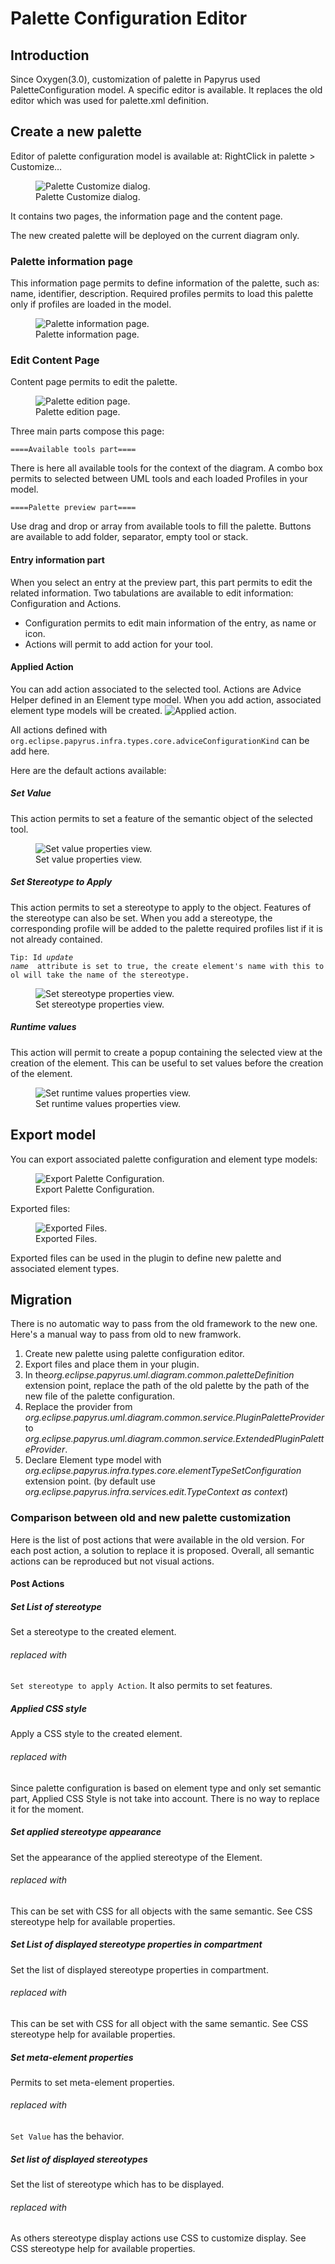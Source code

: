 = Palette Configuration Editor =
== Introduction ==
Since Oxygen(3.0), customization of palette in Papyrus used PaletteConfiguration model. A specific editor is available. It replaces the old editor which was used for palette.xml definition.

== Create a new palette ==
Editor of palette configuration model is available at: RightClick in palette > Customize…

[[Image:images/paletteConfiguration01.PNG|Palette Customize dialog.]]

It contains two pages, the information page and the content page.

The new created palette will be deployed on the current diagram only.

=== Palette information page ===

This information page permits to define information of the palette, such as: name, identifier, description.
Required profiles permits to load this palette only if profiles are loaded in the model.

[[Image:images/paletteConfiguration02.PNG|Palette information page.]]

=== Edit Content Page ===
Content page permits to edit the palette.

[[Image:images/paletteConfiguration03.PNG|Palette edition page.]]

Three main parts compose this page:
 ====Available tools part====
There is here all available tools for the context of the diagram.
A combo box permits to selected between UML tools and each loaded Profiles in your model.

 ====Palette preview part====
Use drag and drop or array from available tools to fill the palette. 
Buttons are available to add folder, separator, empty tool or stack.

====Entry information part====
When you select an entry at the preview part, this part permits to edit the related information.
Two tabulations are available to edit information: Configuration and Actions. 
*Configuration permits to edit main information of the entry, as name or icon. 
*Actions will permit to add action for your tool. 

====Applied Action====
You can add action associated to the selected tool. Actions are Advice Helper defined in an Element type model. When you add action, associated element type models will be created.
[[Image:images/paletteConfiguration04.PNG|Applied action.]]

All actions defined with <code>org.eclipse.papyrus.infra.types.core.adviceConfigurationKind</code> can be add here.

Here are the default actions available:
=====Set Value=====
This action permits to set a feature of the semantic object of the selected tool.

[[Image:images/paletteConfiguration05.PNG|Set value properties view.]]

=====Set Stereotype to Apply=====
This action permits to set a stereotype to apply to the object. Features of the stereotype can also be set.
When you add a stereotype, the corresponding profile will be added to the palette required profiles list if it is not already contained.

 Tip: Id ''update name''  attribute is set to true, the create element's name with this tool will take the name of the stereotype.

[[Image:images/paletteConfiguration06.PNG|Set stereotype properties view.]]

=====Runtime values=====

This action will permit to create a popup containing the selected view at the creation of the element. This can be useful to set values before the creation of the element.

[[Image:images/paletteConfiguration07.PNG|Set runtime values properties view.]]

== Export model ==
You can export associated palette configuration and element type models:

[[Image:images/paletteConfiguration08.PNG|Export Palette Configuration.]]

Exported files:

[[Image:images/paletteConfiguration09.PNG|Exported Files.]]

Exported files can be used in the plugin to define new palette and associated element types.

==Migration==

There is no automatic way to pass from the old framework to the new one.
Here's a manual way to pass from old to new framwork.

#Create new palette using palette configuration editor.
#Export files and place them in your plugin.
#In the''org.eclipse.papyrus.uml.diagram.common.paletteDefinition'' extension point, replace the path of the old palette by the path of the new file of the palette configuration.
#Replace the provider from ''org.eclipse.papyrus.uml.diagram.common.service.PluginPaletteProvider'' to ''org.eclipse.papyrus.uml.diagram.common.service.ExtendedPluginPaletteProvider''.
#Declare Element type model with ''org.eclipse.papyrus.infra.types.core.elementTypeSetConfiguration''  extension point. (by default use ''org.eclipse.papyrus.infra.services.edit.TypeContext as context'')

=== Comparison between old and new palette customization===

Here is the list of post actions that were available in the old version. For each post action, a solution to replace it is proposed. Overall, all semantic actions can be reproduced but not visual actions.

====Post Actions====

=====Set List of stereotype=====
Set a stereotype to the created element.

======replaced with======
<code>Set stereotype to apply Action</code>. It also permits to set features.

=====Applied CSS style=====
Apply a CSS style to the created element.

======replaced with======
Since palette configuration is based on element type and only set semantic part, Applied CSS Style is not take into account. There is no way to replace it for the moment.

=====Set applied stereotype appearance=====
Set the appearance of the applied stereotype of the Element.

======replaced with======
This can be set with CSS for all objects with the same semantic.
See CSS stereotype help for available properties.

=====Set List of displayed stereotype properties in compartment=====
Set the list of displayed stereotype properties in compartment.

======replaced with======
This can be set with CSS for all object with the same semantic.
See CSS stereotype help for available properties.

=====Set meta-element properties=====
Permits to set meta-element properties.

======replaced with======
<code>Set Value</code> has the behavior.

=====Set list of displayed stereotypes=====
Set the list of stereotype which has to be displayed.

======replaced with======
As others stereotype display actions use CSS to customize display. See CSS stereotype help for available properties.

